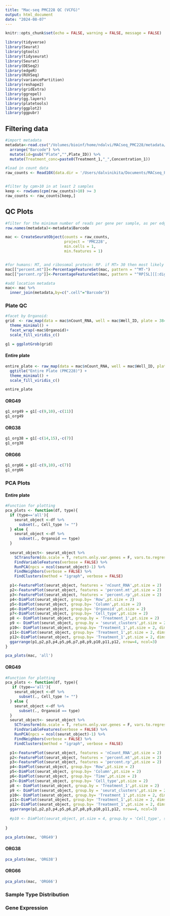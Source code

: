 ```yaml
---
title: "Mac-seq PMC228 QC (VCFG)"
output: html_document
date: "2024-08-07"
---
```


```r
knitr::opts_chunk$set(echo = FALSE, warning = FALSE, message = FALSE)

library(tidyverse)
library(Seurat)
library(gtools)
library(tidyseurat)
library(Seurat)
library(DESeq2)
library(edgeR)
library(RUVSeq)
library(variancePartition)
library(reshape2)
library(gridExtra)
library(ggrepel)
library(gg.layers)
library(platetools)
library(ggplot2)
library(ggpubr)
```

## Filtering data
```r

#import metadata
metadata<-read.csv("/Volumes/bioinf/home/ndalvi/MACseq_PMC228/metadata/PMC228.csv",header=T, check.names = FALSE) %>%
  arrange("Barcode") %>%
  mutate(id=gsub("Plate","",Plate_ID)) %>%
  mutate(Treatment_conc=paste0(Treatment_1,"_",Concentration_1))

#load in count data 
raw_counts <- Read10X(data.dir = '/Users/dalvinikita/Documents/MACseq_PMC228/raw/PMC228/starsolo/SA_PMC228-null.Solo.out/Gene/raw')


#filter by cpm>10 in at least 2 samples
keep <- rowSums(cpm(raw_counts)>10) >= 3
raw_counts <- raw_counts[keep,]

```

## QC Plots
```r
#filter for the minimum number of reads per gene per sample, as per edgeR
row.names(metadata)<-metadata$Barcode

mac <- CreateSeuratObject(counts = raw_counts,
                          project = 'PMC228',
                          min.cells = 1,
                          min.features = 1)


#for humans: MT, and ribosomal protein: RP. if MT> 30 then most likely dead cells
mac[["percent.mt"]]<-PercentageFeatureSet(mac, pattern = "^MT-")
mac[["percent.rp"]]<-PercentageFeatureSet(mac, pattern = "^RP[SL][[:digit:]]|^RPLP[[:digit:]]|^RPSA")

#add location metadata
mac<- mac %>%
  inner_join(metadata,by=c(".cell"="Barcode"))
```


### Plate QC {.tabset}
```r
#facet by Organoid:
grid  <- raw_map(data = mac$nCount_RNA, well = mac$Well_ID, plate = 384) +
  theme_minimal() +
  facet_wrap(~mac$Organoid)+
  scale_fill_viridis_c()

g1 = ggplotGrob(grid)
```

#### Entire plate
```r
entire_plate <- raw_map(data = mac$nCount_RNA, well = mac$Well_ID, plate = 384) +
  ggtitle("Entire Plate (PMC228)") +
  theme_minimal() +
  scale_fill_viridis_c()

entire_plate
```

#### ORG49
```r
g1_org49 = g1[-c(9,10),-c(11)]
g1_org49
```

#### ORG38
```r
g1_org38 = g1[-c(14,15),-c(7)]
g1_org38
```

#### ORG66
```r
g1_org66 = g1[-c(9,10),-c(7)]
g1_org66
```

### PCA Plots {.tabset}

#### Entire plate
```r

#Function for plotting
pca_plots <- function(df, type){
  if (type=='all'){
    seurat_object <-df %>%
      subset(., Cell_type != "")
  } else {
    seurat_object <-df %>%
      subset(., Organoid == type)
  }
  
  seurat_object<- seurat_object %>%
    SCTransform(do.scale = T, return.only.var.genes = F, vars.to.regress = "percent.mt",verbose = FALSE) %>%
    FindVariableFeatures(verbose = FALSE) %>%
    RunPCA(npcs = ncol(seurat_object)-1) %>%
    FindNeighbors(verbose = FALSE) %>% 
    FindClusters(method = "igraph", verbose = FALSE)

  p1<-FeaturePlot(seurat_object, features = 'nCount_RNA',pt.size = 2)
  p2<-FeaturePlot(seurat_object, features = 'percent.mt',pt.size = 2)
  p3<-FeaturePlot(seurat_object, features = 'percent.rp',pt.size = 2)
  p4<-DimPlot(seurat_object, group.by= 'Row',pt.size = 2)
  p5<-DimPlot(seurat_object, group.by= 'Column',pt.size = 2)
  p6<-DimPlot(seurat_object, group.by= 'Organoid',pt.size = 2)
  p7<-DimPlot(seurat_object, group.by= 'Cell_type',pt.size = 2)
  p8 <- DimPlot(seurat_object, group.by = 'Treatment_1',pt.size = 2)
  p9 <- DimPlot(seurat_object, group.by = 'seurat_clusters',pt.size = 2)
  p10<- DimPlot(seurat_object, group.by= 'Treatment_1',pt.size = 2, dims = c(3,4))
  p11<-DimPlot(seurat_object, group.by= 'Treatment_1',pt.size = 2, dims = c(5,6))
  p12<-DimPlot(seurat_object, group.by= 'Treatment_1',pt.size = 2, dims = c(7,8))
  ggarrange(p1,p2,p3,p4,p5,p6,p7,p8,p9,p10,p11,p12, nrow=4, ncol=3)
}

pca_plots(mac, 'all')


```

#### ORG49
```r

#Function for plotting
pca_plots <- function(df, type){
   if (type=='all'){
    seurat_object <-df %>%
      subset(., Cell_type != "")
  } else {
    seurat_object <-df %>%
      subset(., Organoid == type)
  }
  seurat_object<- seurat_object %>%
    SCTransform(do.scale = T, return.only.var.genes = F, vars.to.regress = "percent.mt",verbose = FALSE) %>%
    FindVariableFeatures(verbose = FALSE) %>%
    RunPCA(npcs = ncol(seurat_object)-1) %>%
    FindNeighbors(verbose = FALSE) %>% 
    FindClusters(method = "igraph", verbose = FALSE)

  p1<-FeaturePlot(seurat_object, features = 'nCount_RNA',pt.size = 2)
  p2<-FeaturePlot(seurat_object, features = 'percent.mt',pt.size = 2)
  p3<-FeaturePlot(seurat_object, features = 'percent.rp',pt.size = 2)
  p4<-DimPlot(seurat_object, group.by= 'Row',pt.size = 2)
  p5<-DimPlot(seurat_object, group.by= 'Column',pt.size = 2)
  p6<-DimPlot(seurat_object, group.by= 'Time',pt.size = 2)
  p7<-DimPlot(seurat_object, group.by= 'Cell_type',pt.size = 2)
  p8 <- DimPlot(seurat_object, group.by = 'Treatment_1',pt.size = 2)
  p9 <- DimPlot(seurat_object, group.by = 'seurat_clusters',pt.size = 2)
  p10<- DimPlot(seurat_object, group.by= 'Treatment_1',pt.size = 2, dims = c(3,4))
  p11<-DimPlot(seurat_object, group.by= 'Treatment_1',pt.size = 2, dims = c(5,6))
  p12<-DimPlot(seurat_object, group.by= 'Treatment_1',pt.size = 2, dims = c(7,8))
  ggarrange(p1,p2,p3,p4,p5,p6,p7,p8,p9,p10,p11,p12, nrow=4, ncol=3)
  
  #p10 <- DimPlot(seurat_object, pt.size = 4, group.by = 'Cell_type', split.by='Treatment_1', ncol=4, shape.by = "Time")
  
}

pca_plots(mac, 'ORG49')

```

#### ORG38
```r
pca_plots(mac, 'ORG38')
```

#### ORG66
```r
pca_plots(mac, 'ORG66')
```

### Sample Type Distribution

### Gene Expression


